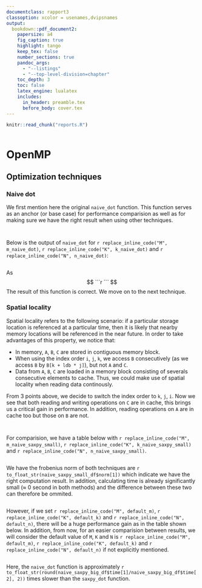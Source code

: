 ```yaml
---
documentclass: rapport3
classoption: xcolor = usenames,dvipsnames
output:
  bookdown::pdf_document2:
    papersize: a4
    fig_caption: true
    highlight: tango
    keep_tex: false
    number_sections: true
    pandoc_args: 
      - "--listings"
      - "--top-level-division=chapter"
    toc_depth: 3
    toc: false
    latex_engine: lualatex
    includes:
      in_header: preamble.tex
      before_body: cover.tex
---
```


```r
knitr::read_chunk("reports.R")
```

```r
```

# OpenMP
## Optimization techniques {#techniques}
### Naive dot

We first mention here the original `naive_dot` function. This function serves as an anchor (or base case) for performance comparision as well as for making sure we have the right result when using other techniques.

```c
```
```r
```
Below is the output of `naive_dot` for `r replace_inline_code("M", m_naive_dot)`, `r replace_inline_code("K", k_naive_dot)` and `r replace_inline_code("N", n_naive_dot)`:
```r
```

As
$$
```r
```
$$
The result of this function is correct. We move on to the next technique.

### Spatial locality

Spatial locality refers to the following scenario: if a particular storage location is referenced at a particular time, then it is likely that nearby memory locations will be referenced in the near future. In order to take advantages of this property, we notice that:

  - In memory, `A`, `B`, `C` are stored in contiguous memory block.
  - When using the index order `i`, `j`, `k`, we access `B` consecutively (as we access `B` by `B[k + ldb * j]`), but not `A` and `C`.
  - Data from `A`, `B`, `C` are loaded in a memory block consisting of severals consecutive elements to cache. Thus, we could make use of spatial locality when reading data continously.

From 3 points above, we decide to switch the index order to `k`, `j`, `i`. Now we see that both reading and writing operations on `C` are in cache, this brings us a critical gain in performance. In addition, reading operations on `A` are in cache too but those on `B` are not.

```c
```
```r
```
For comparision, we have a table below with `r replace_inline_code("M", m_naive_saxpy_small)`, `r replace_inline_code("K", k_naive_saxpy_small)` and `r replace_inline_code("N", n_naive_saxpy_small)`.
```r
```
We have the frobenius norm of both techniques are `r to_float_str(naive_saxpy_small_df$norm[1])` which indicate we have the right computation result. In addition, calculating time is already significantly small ($\approx$ 0 second in both methods) and the difference between these two can therefore be ommited.
```r
```
However, if we set `r replace_inline_code("M", default_m)`, `r replace_inline_code("K", default_k)` and `r replace_inline_code("N", default_n)`, there will be a huge performance gain as in the table shown below. In addition, from now, for an easier comparision between results, we will consider the default value of `M`, `K` and `N` is `r replace_inline_code("M", default_m)`, `r replace_inline_code("K", default_k)` and `r replace_inline_code("N", default_n)` if not explicitly mentioned.
```r
```
Here, the `naive_dot` function is approximately `r to_float_str(round(naive_saxpy_big_df$time[1]/naive_saxpy_big_df$time[2], 2))` times slower than the `saxpy_dot` function.
